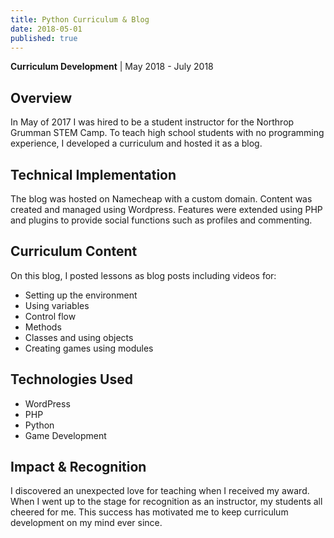 ```yaml
---
title: Python Curriculum & Blog
date: 2018-05-01
published: true
---
```


**Curriculum Development** | May 2018 - July 2018

## Overview

In May of 2017 I was hired to be a student instructor for the Northrop Grumman STEM Camp. To teach high school students with no programming experience, I developed a curriculum and hosted it as a blog.

## Technical Implementation

The blog was hosted on Namecheap with a custom domain. Content was created and managed using Wordpress. Features were extended using PHP and plugins to provide social functions such as profiles and commenting.

## Curriculum Content

On this blog, I posted lessons as blog posts including videos for:

- Setting up the environment
- Using variables
- Control flow
- Methods
- Classes and using objects
- Creating games using modules

## Technologies Used

- WordPress
- PHP
- Python
- Game Development

## Impact & Recognition

I discovered an unexpected love for teaching when I received my award. When I went up to the stage for recognition as an instructor, my students all cheered for me. This success has motivated me to keep curriculum development on my mind ever since.
